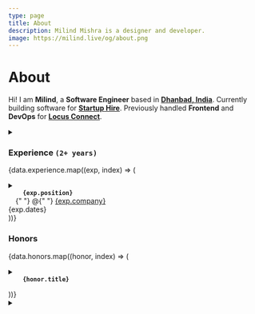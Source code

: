 ```yaml
---
type: page
title: About
description: Milind Mishra is a designer and developer.
image: https://milind.live/og/about.png
---
```




<Head>
  <title>Milind Mishra</title>
</Head>

# About

Hi! I am **Milind**, a **Software Engineer** based in [**Dhanbad, India**](https://g.co/kgs/xSZ839). Currently building software for [**Startup Hire**](https://turbo-startuphire.vercel.app). Previously handled **Frontend** and **DevOps** for [**Locus Connect**](https://locusconnect.com).

<details><summary children="Resume"/>

<style jsx>{`
  summary:not(:focus-visible):focus {
    outline: none;
  }
`}</style>

### Experience `(2+ years)`

{data.experience.map((exp, index) => (

<li key={index}>
  <code>
    <strong>{exp.position}</strong>
  </code>{" "}
  @{" "}
  <a href={exp.company_link} target="_blank" rel="noopener noreferrer">
    {exp.company}
  </a>
  <div className="dates">{exp.dates}</div>
</li>
))}

### Honors

{data.honors.map((honor, index) => (

<li key={index}>
  <code>
    <strong>{honor.title}</strong>
  </code>
</li>
))}

</details>

<details><summary children="More"/>

<style jsx>{`
  summary:not(:focus-visible):focus {
    outline: none;
  }
`}</style>

<Cobe />

<GithubCalenderComponent username="thatbeautifuldream" />

<LeetcodeStats username="thatbeautifuldream" />

</details>

<Sign />
